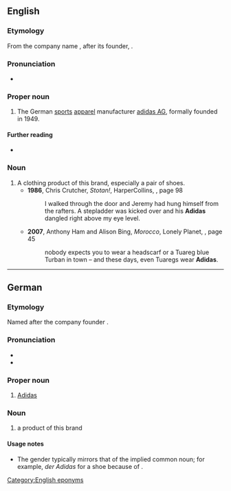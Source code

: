 {{also|adidas}}

==English==

===Etymology===
From the {{der|en|de|-}} company name {{m|de|Adidas}}, after its founder, {{w|Adolf Dassler|Adolf “Adi” Dassler}}.

===Pronunciation===
* {{IPA|en|/ˈædiˌdæs/|/əˈdiːdəs/}} {{q|and variants}}

===Proper noun===
{{en-proper noun}}

# The German [[sports]] [[apparel]] manufacturer [[w:Adidas AG|adidas AG]], formally founded in 1949.

====Further reading====
* {{pedia}}

===Noun===
{{en-noun|Adidas|+}}

# A clothing product of this brand, especially a pair of shoes.
#* '''1986''', Chris Crutcher, ''Stotan!'', HarperCollins, {{ISBN|0060094923}}, page 98
#*: <!--...-->I walked through the door and Jeremy had hung himself from the rafters. A stepladder was kicked over and his '''Adidas''' dangled right above my eye level.
#* '''2007''', Anthony Ham and Alison Bing, ''Morocco'', Lonely Planet, {{ISBN|1740599748}}, page 45
#*: nobody expects you to wear a headscarf or a Tuareg blue Turban in town – and these days, even Tuaregs wear '''Adidas'''.

[[Category:English eponyms]]

----

==German==

===Etymology===
Named after the company founder {{w|Adolf Dassler|Adolf „Adi“ Dassler}}.

===Pronunciation===
* {{IPA|de|/ˈadidas/|/ˈaːdidas/}}
* {{audio|de|De-Adidas.ogg|Audio}}

===Proper noun===
{{de-proper noun|n,'}}

# [[#English|Adidas]] {{gloss|manufacturer}}

===Noun===
{{de-noun|m:f:n,-,-}}

# a product of this brand

====Usage notes====
* The gender typically mirrors that of the implied common noun; for example, ''der Adidas'' for a shoe because of {{m|de|Schuh|g=m}}.